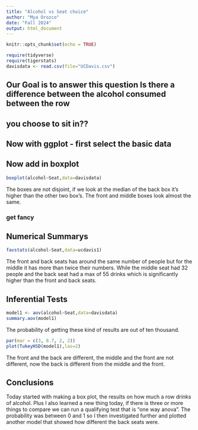 ```yaml
---
title: "Alcohol vs Seat choice"
author: "Mya Orozco"
date: "Fall 2024"
output: html_document
---
```


```r
knitr::opts_chunk$set(echo = TRUE)
```

```r
require(tidyverse)
require(tigerstats)
davisdata <- read.csv(file="UCDavis.csv")
```
## Our Goal is to answer this question Is there a difference between the alcohol consumed between the row
## you choose to sit in??

## Now with ggplot - first select the basic data


## Now add in boxplot
```r
boxplot(alcohol~Seat,data=davisdata)
```
 
 The boxes are not disjoint, if we look at the median of the back box it's higher than the other two box's. The front and middle boxes look almost the same.
  
### get fancy  



## Numerical Summarys 
```r
favstats(alcohol~Seat,data=ucdavis1)
```
The front and back seats has around the same number of people but for the middle it has more than twice their numbers. While the middle seat had 32 people and the back seat had a max of 55 drinks which is significantly higher than the front and back seats.


## Inferential Tests
```r
model1 <- aov(alcohol~Seat,data=davisdata)
summary.aov(model1)
```
The probability of getting these kind of results are out of ten thousand. 

```r
par(mar = c(3, 8.7, 2, 2))
plot(TukeyHSD(model1),las=2)
```

The front and the back are different, the middle and the front are not different, now the back is different from the middle and the front. 

## Conclusions


Today started with making a box plot, the results on how much a row drinks of alcohol. Plus I also learned a new thing today, if there is three or more things to compare we can run a qualifying test that is "one way anova".
The probability was between 0 and 1 so I then investigated further and plotted another model that showed how different the back seats were.

